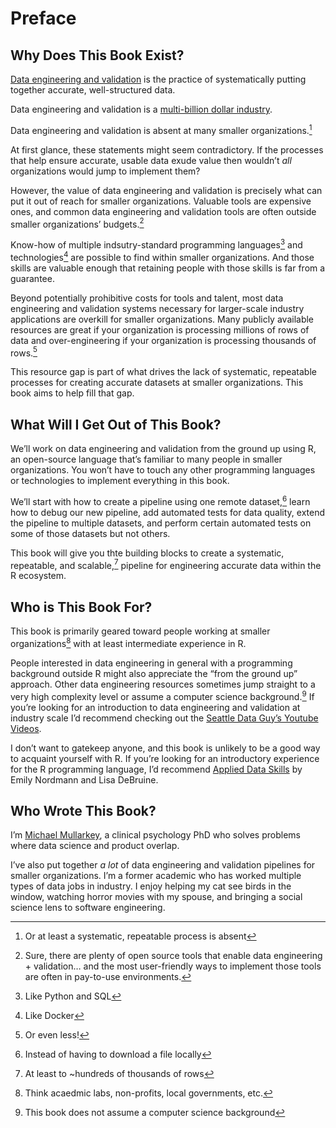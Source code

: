 # Preface {.unnumbered}

## Why Does This Book Exist?

[Data engineering and validation](https://blog.pragmaticengineer.com/what-is-data-engineering/){target="_blank"} is the practice of systematically putting together
accurate, well-structured data. 

Data engineering and validation is a [multi-billion dollar industry](https://finance.yahoo.com/news/big-data-engineering-services-market-125600472.html){target="_blank"}. 

Data engineering and validation is absent at many smaller organizations.^[Or at least a systematic, repeatable process is absent] 

At first glance, these statements might seem contradictory. 
If the processes that help ensure accurate, usable data exude value then wouldn't
*all* organizations would jump to implement them?

However, the value of data engineering and validation is precisely what can put
it out of reach for smaller organizations. Valuable tools are expensive ones,
and common data engineering and validation tools are often outside smaller
organizations' budgets.^[Sure, there are plenty of open
source tools that enable data engineering + validation... and the most 
user-friendly ways to implement those tools are often in pay-to-use 
environments.]

Know-how of multiple indsutry-standard programming languages^[Like Python and SQL] and technologies^[Like Docker]
are possible to find within smaller organizations. And those skills are valuable
enough that retaining people with those skills is far from a guarantee.

Beyond potentially prohibitive costs for tools and talent, most data engineering
and validation systems necessary for larger-scale industry applications are 
overkill for smaller organizations. Many publicly available resources are great 
if your organization is processing millions of rows of data and over-engineering
if your organization is processing thousands of rows.^[Or even less!]

This resource gap is part of what drives the lack of systematic, repeatable
processes for creating accurate datasets at smaller organizations. This book
aims to help fill that gap.

## What Will I Get Out of This Book?

We'll work on data engineering and validation from the ground up using R, an open-source 
language that's familiar to many people in smaller organizations. You won't have to touch any other programming languages or technologies to implement everything in this book.

We'll start with how to create a pipeline using one remote dataset,^[Instead of having to download a 
file locally] learn how to debug our new pipeline, add automated tests for data 
quality, extend the pipeline to multiple datasets, and perform certain 
automated tests on some of those datasets but not others.

This book will give you thte building blocks to create a systematic, repeatable, and scalable,^[At least to ~hundreds of thousands of rows] pipeline for engineering accurate data within the R ecosystem.

## Who is This Book For?

This book is primarily geared toward people working at smaller organizations^[Think acaedmic labs, non-profits, local governments, etc.] with at least intermediate experience in R. 

People interested in data engineering in general with a programming 
background outside R might also appreciate the "from the ground up" approach.
Other data engineering resources sometimes jump straight to a very high
complexity level or assume a computer science background.^[This book does not assume a computer science background] If you're looking for an introduction to data engineering and validation at industry scale I'd recommend checking out the [Seattle Data Guy's Youtube Videos](https://www.youtube.com/@SeattleDataGuy/videos){target="_blank"}.

I don't want to gatekeep anyone, and this book is unlikely to be a good way to acquaint yourself with R.
If you're looking for an introductory experience for the R programming language,
I'd recommend [Applied Data Skills](https://psyteachr.github.io/ads-v2/){target="_blank"} by Emily Nordmann and Lisa DeBruine.

## Who Wrote This Book?

I'm [Michael Mullarkey](https://mcmullarkey.github.io/){target="_blank"}, a clinical psychology PhD who solves problems where data science and product overlap.

I've also put together *a lot* of data engineering and validation pipelines for smaller organizations. I'm a former academic who has worked multiple types of data jobs in industry. I enjoy helping my cat see birds in the window, watching horror movies with my spouse, and bringing a social science lens to software engineering.